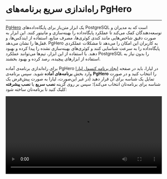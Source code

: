 

<Layout>
<Head>
<title>مستندات راه‌اندازی سریع برنامه‌های PgHero - لیارا</title>
</Head>

# راه‌اندازی سریع برنامه‌های PgHero
<hr className="mb-2" />

<a href="https://github.com/ankane/pghero" className="text-[#2196f3] ">PgHero</a> یک ابزار متن‌باز برای پایگاه‌داده‌های PostgreSQL است که به مدیران و توسعه‌دهندگان کمک می‌کند تا عملکرد پایگاه‌داده را بهینه‌سازی و مانیتور کنند. این ابزار به صورت دقیق شاخص‌هایی مانند کندی کوئری‌ها، مصرف منابع، استفاده از ایندکس‌ها، و قفل‌ها را نشان می‌دهد. PgHero به کاربران این امکان را می‌دهد تا مشکلات عملکردی پایگاه‌داده را به سرعت شناسایی کنند و کوئری‌های بهینه‌سازی نشده را پیدا کرده و بهبود دهند. با استفاده از این ابزار، تیم‌ها می‌توانند عملکرد PostgreSQL را بدون نیاز به استفاده از ابزارهای پیچیده، رصد کرده و بهبود بخشند.


<div className="h-4" />

برای راه‌اندازی برنامه‌ی آماده PgHero در لیارا، باید در صفحه <a href="https://console.liara.ir/apps/create" className="text-[#2196f3] ">ایجاد برنامه‌ کنسول لیارا</a> وارد بخش <b>برنامه‌های آماده</b> شوید.
سپس برنامه‌ی <b>PgHero</b> 
را انتخاب کنید و در صورت تمایل یک شناسه برای آن قرار دهید (در غیر این‌صورت، لیارا به صورت پیش‌فرض یک شناسه برای برنامه‌تان انتخاب می‌کند)؛ سپس بر روی گزینه **نصب سریع** یا **نصب پیشرفته** کلیک کنید تا برنامه‌تان ساخته شود:
  <div className="h-2" />
  <video
  src="https://files.liara.ir/liara/docs/pghero.mp4"
  controls="controls"
  className="block w-full"
  width="100%"
  />
  <br />

پس از ساخته شدن برنامه، می‌توانید در صفحه <a href="https://console.liara.ir/apps" className="text-[#2196f3] ">پلتفرم</a>، برنامه خود را بررسی کنید. برای نصب دلخواه و انتخاب نسخه مدنظرتان یا انتخاب dockerimage ، باید از گزینه **نصب پیشرفته** یا <a href="/one-click-apps/liara-compose/about/" className="text-[#2196f3]">Liara Compose</a> استفاده کنید. 

<Section id="see-also" title="همچنین بخوانید:" />

<div className='h-2' />
<div className="grid md:grid-cols-1 gap-4">
            {[
      {
        title: "تغییر نسخه‌ی برنامه مستقر شده",
        link: "/one-click-apps/pghero/how-tos/choose-version"
      },
  ].map(item =>
    <Link href={item.link}>
    <Card className="flex cursor-pointer w-full items-center justify-between">
        <div className="flex items-center gap-3">
        <h4>
            {item.title}
        </h4>
        </div>
        <GoArrowLeft className="ml-1" />
    </Card>
    </Link>
            )}
</div>


</Layout>